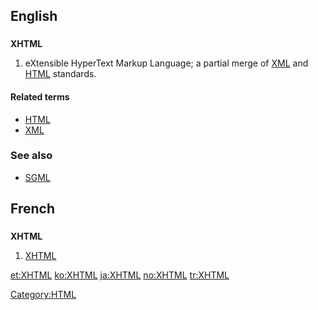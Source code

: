 ==English==

==={{initialism}}===
{{wikipedia}}
'''XHTML'''

# eXtensible HyperText Markup Language; a partial merge of [[XML]] and [[HTML]] standards.

====Related terms====
*[[HTML]]
*[[XML]]

===See also===
*[[SGML]]

==French==

==={{initialism}}===
'''XHTML'''

# [[XHTML#English|XHTML]]

[[et:XHTML]]
[[ko:XHTML]]
[[ja:XHTML]]
[[no:XHTML]]
[[tr:XHTML]]
[[Category:HTML]]